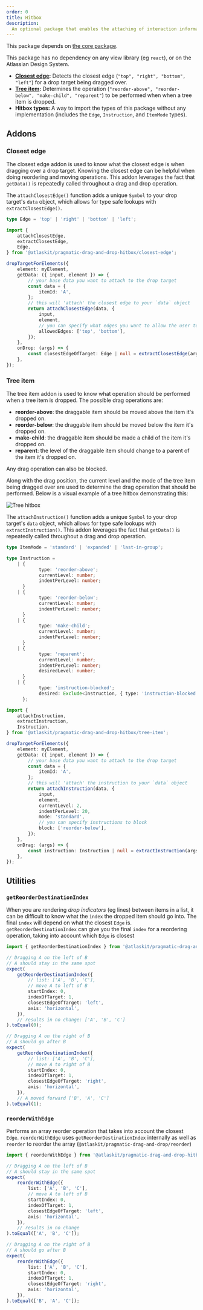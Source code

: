 ```yaml
---
order: 0
title: Hitbox
description:
  An optional package that enables the attaching of interaction information to a drop target.
---
```



<SectionMessage>

This package depends on [the core package](/components/pragmatic-drag-and-drop/core-package).

This package has no dependency on any view library (eg `react`), or on the Atlassian Design System.

</SectionMessage>

- **[Closest edge](#closest-edge):** Detects the closest edge (`"top", "right", "bottom", "left"`)
  for a drop target being dragged over.
- **[Tree item](#tree-item):** Determines the operation
  (`"reorder-above", "reorder-below", "make-child", "reparent"`) to be performed when when a tree
  item is dropped.
- **Hitbox types:** A way to import the types of this package without any implementation (includes
  the `Edge`, `Instruction`, and `ItemMode` types).

## Addons

### Closest edge

The closest edge addon is used to know what the closest edge is when dragging over a drop target.
Knowing the closest edge can be helpful when doing reordering and moving operations. This addon
leverages the fact that `getData()` is repeatedly called throughout a drag and drop operation.

The `attachClosestEdge()` function adds a unique `Symbol` to your drop target's `data` object, which
allows for type safe lookups with `extractClosestEdge()`.

```ts
type Edge = 'top' | 'right' | 'bottom' | 'left';
```

```ts
import {
	attachClosestEdge,
	extractClosestEdge,
	Edge,
} from '@atlaskit/pragmatic-drag-and-drop-hitbox/closest-edge';

dropTargetForElements({
	element: myElement,
	getData: ({ input, element }) => {
		// your base data you want to attach to the drop target
		const data = {
			itemId: 'A',
		};
		// this will 'attach' the closest edge to your `data` object
		return attachClosestEdge(data, {
			input,
			element,
			// you can specify what edges you want to allow the user to be closest to
			allowedEdges: ['top', 'bottom'],
		});
	},
	onDrop: (args) => {
		const closestEdgeOfTarget: Edge | null = extractClosestEdge(args.self.data);
	},
});
```

### Tree item

The tree item addon is used to know what operation should be performed when a tree item is dropped.
The possible drag operations are:

- **reorder-above**: the draggable item should be moved above the item it's dropped on.
- **reorder-below**: the draggable item should be moved below the item it's dropped on.
- **make-child**: the draggable item should be made a child of the item it's dropped on.
- **reparent**: the level of the draggable item should change to a parent of the item it's dropped
  on.

Any drag operation can also be blocked.

Along with the drag position, the current level and the mode of the tree item being dragged over are
used to determine the drag operation that should be performed. Below is a visual example of a tree
hitbox demonstrating this:

<img src="images/tree-hitbox.jpg" alt="Tree hitbox" />

The `attachInstruction()` function adds a unique `Symbol` to your drop target's `data` object, which
allows for type safe lookups with `extractInstruction()`. This addon leverages the fact that
`getData()` is repeatedly called throughout a drag and drop operation.

```ts
type ItemMode = 'standard' | 'expanded' | 'last-in-group';
```

```ts
type Instruction =
	| {
			type: 'reorder-above';
			currentLevel: number;
			indentPerLevel: number;
	  }
	| {
			type: 'reorder-below';
			currentLevel: number;
			indentPerLevel: number;
	  }
	| {
			type: 'make-child';
			currentLevel: number;
			indentPerLevel: number;
	  }
	| {
			type: 'reparent';
			currentLevel: number;
			indentPerLevel: number;
			desiredLevel: number;
	  }
	| {
			type: 'instruction-blocked';
			desired: Exclude<Instruction, { type: 'instruction-blocked' }>;
	  };
```

```ts
import {
	attachInstruction,
	extractInstruction,
	Instruction,
} from '@atlaskit/pragmatic-drag-and-drop-hitbox/tree-item';

dropTargetForElements({
	element: myElement,
	getData: ({ input, element }) => {
		// your base data you want to attach to the drop target
		const data = {
			itemId: 'A',
		};
		// this will 'attach' the instruction to your `data` object
		return attachInstruction(data, {
			input,
			element,
			currentLevel: 2,
			indentPerLevel: 20,
			mode: 'standard',
			// you can specify instructions to block
			block: ['reorder-below'],
		});
	},
	onDrag: (args) => {
		const instruction: Instruction | null = extractInstruction(args.self.data);
	},
});
```

## Utilities

### `getReorderDestinationIndex`

When you are rendering _drop indicators_ (eg lines) between items in a list, it can be difficult to
know what the `index` the dropped item should go into. The final `index` will depend on what the
closest `Edge` is. `getReorderDestinationIndex` can give you the final `index` for a reordering
operation, taking into account which `Edge` is closest

```ts
import { getReorderDestinationIndex } from '@atlaskit/pragmatic-drag-and-drop-hitbox/util/get-reorder-destination-index';

// Dragging A on the left of B
// A should stay in the same spot
expect(
	getReorderDestinationIndex({
		// list: ['A', 'B', 'C'],
		// move A to left of B
		startIndex: 0,
		indexOfTarget: 1,
		closestEdgeOfTarget: 'left',
		axis: 'horizontal',
	}),
	// results in no change: ['A', 'B', 'C']
).toEqual(0);

// Dragging A on the right of B
// A should go after B
expect(
	getReorderDestinationIndex({
		// list: ['A', 'B', 'C'],
		// move A to right of B
		startIndex: 0,
		indexOfTarget: 1,
		closestEdgeOfTarget: 'right',
		axis: 'horizontal',
	}),
	// A moved forward ['B', 'A', 'C']
).toEqual(1);
```

### `reorderWithEdge`

Performs an array reorder operation that takes into account the closest `Edge`. `reorderWithEdge`
uses `getReorderDestinationIndex` internally as well as `reorder` to reorder the array
(`@atlaskit/pragmatic-drag-and-drop/reorder`)

```ts
import { reorderWithEdge } from '@atlaskit/pragmatic-drag-and-drop-hitbox/util/reorder-with-edge';

// Dragging A on the left of B
// A should stay in the same spot
expect(
	reorderWithEdge({
		list: ['A', 'B', 'C'],
		// move A to left of B
		startIndex: 0,
		indexOfTarget: 1,
		closestEdgeOfTarget: 'left',
		axis: 'horizontal',
	}),
	// results in no change
).toEqual(['A', 'B', 'C']);

// Dragging A on the right of B
// A should go after B
expect(
	reorderWithEdge({
		list: ['A', 'B', 'C'],
		startIndex: 0,
		indexOfTarget: 1,
		closestEdgeOfTarget: 'right',
		axis: 'horizontal',
	}),
).toEqual(['B', 'A', 'C']);
```
